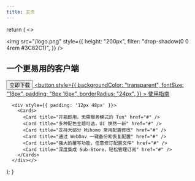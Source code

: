 ```yaml
---
title: 主页
---
```



<IndexPage />

  return (
    <>
      <div
        className="h-[calc(100vh-278px)] flex flex-row-reverse justify-around flex-wrap items-center gap-8"
      >
        <img
          src="/logo.png"
          style={{
            height: "200px",
            filter: "drop-shadow(0 0 4rem #3C82C1)",
          }}
        />
        <div>
          <div className="flex justify-start">
            <Logo className='h-[64px]' />
          </div>
          <h2 className="text-[48px]">一个更易用的客户端</h2>
          <div className="flex justify-start gap-4 mt-4">
            <a href="/download">
              <button
                className="text-white bg-[#008AE6] text-lg py-2 px-4 rounded-[24px]"
              >
                立即下载
              </button>
            </a>
            <a href="/docs/install">
              <button
                style={{
                  backgroundColor: "transparent",
                  fontSize: "18px",
                  padding: "8px 16px",
                  borderRadius: "24px",
                }}
              >
                使用指南
              </button>
            </a>
          </div>
        </div>
      </div>

      <div style={{ padding: '12px 48px' }}>
        <Cards>
          <Card title="开箱即用，无需服务模式的 Tun" href="#" />
          <Card title="多种配色主题可选，UI 焕然一新" href="#" />
          <Card title="支持大部分 Mihomo 常用配置修改" href="#" />
          <Card title="通过 WebDav 一键备份和恢复配置" href="#" />
          <Card title="强大的覆写功能，任意修订配置文件" href="#" />
          <Card title="深度集成 Sub-Store，轻松管理订阅" href="#" />
        </Cards>
      </div></>

);
}
